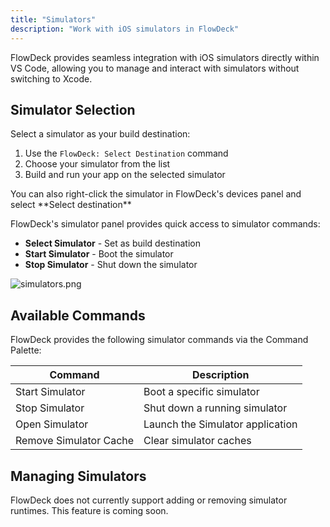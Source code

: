 ```yaml
---
title: "Simulators"
description: "Work with iOS simulators in FlowDeck"
---
```


FlowDeck provides seamless integration with iOS simulators directly within VS Code, allowing you to manage and interact with simulators without switching to Xcode.

## Simulator Selection

Select a simulator as your build destination:

1. Use the `FlowDeck: Select Destination` command
2. Choose your simulator from the list
3. Build and run your app on the selected simulator

<Tip>
  You can also right-click the simulator in FlowDeck's devices panel and select **Select destination**
</Tip>

FlowDeck's simulator panel provides quick access to simulator commands:

- <Icon icon="crosshairs" /> **Select Simulator** - Set as build destination
- <Icon icon="play" /> **Start Simulator** - Boot the simulator
- <Icon icon="stop" /> **Stop Simulator** - Shut down the simulator

![simulators.png](../images/simulators.png)

## Available Commands

FlowDeck provides the following simulator commands via the Command Palette:

| Command | Description |
|---------|-------------|
| Start Simulator | Boot a specific simulator |
| Stop Simulator | Shut down a running simulator |
| Open Simulator | Launch the Simulator application |
| Remove Simulator Cache | Clear simulator caches |

## Managing Simulators

<Note>
  FlowDeck does not currently support adding or removing simulator runtimes. This feature is coming soon.
</Note>